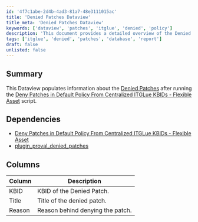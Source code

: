 ```yaml
---
id: '4f7c1abe-2d4b-4ad3-81a7-48e3111015ac'
title: 'Denied Patches Dataview'
title_meta: 'Denied Patches Dataview'
keywords: ['dataview', 'patches', 'itglue', 'denied', 'policy']
description: 'This document provides a detailed overview of the Denied Patches Dataview, which populates information about denied patches after executing the Deny Patches in Default Policy From Centralized ITGLue KBIDs - Flexible Asset script. It includes dependencies and a description of the columns used in the dataview.'
tags: ['itglue', 'denied', 'patches', 'database', 'report']
draft: false
unlisted: false
---
```

## Summary

This Dataview populates information about the [Denied Patches](https://proval.itglue.com/5078775/assets/236189-denied-patches/records) after running the [Deny Patches in Default Policy From Centralized ITGLue KBIDs - Flexible Asset](https://proval.itglue.com/5078775/docs/9563142) script.

## Dependencies

- [Deny Patches in Default Policy From Centralized ITGLue KBIDs - Flexible Asset](https://proval.itglue.com/5078775/docs/9563142)  
- [plugin_proval_denied_patches](https://proval.itglue.com/DOC-5078775-9563176)

## Columns

| Column | Description                       |
|--------|-----------------------------------|
| KBID   | KBID of the Denied Patch.        |
| Title  | Title of the denied patch.       |
| Reason | Reason behind denying the patch.  |













